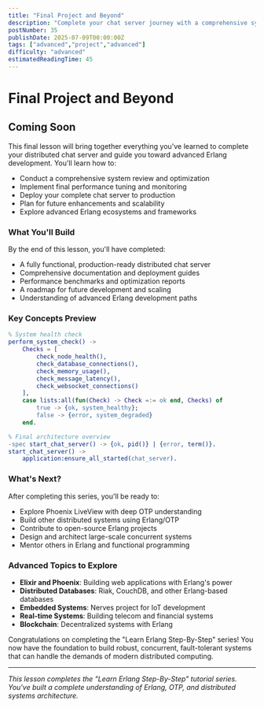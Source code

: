 ```yaml
---
title: "Final Project and Beyond"
description: "Complete your chat server journey with a comprehensive system review, final optimizations, and guidance for advanced Erlang development"
postNumber: 35
publishDate: 2025-07-09T00:00:00Z
tags: ["advanced","project","advanced"]
difficulty: "advanced"
estimatedReadingTime: 45
---
```


# Final Project and Beyond

## Coming Soon

This final lesson will bring together everything you've learned to complete your distributed chat server and guide you toward advanced Erlang development. You'll learn how to:

- Conduct a comprehensive system review and optimization
- Implement final performance tuning and monitoring
- Deploy your complete chat server to production
- Plan for future enhancements and scalability
- Explore advanced Erlang ecosystems and frameworks

### What You'll Build

By the end of this lesson, you'll have completed:
- A fully functional, production-ready distributed chat server
- Comprehensive documentation and deployment guides
- Performance benchmarks and optimization reports
- A roadmap for future development and scaling
- Understanding of advanced Erlang development paths

### Key Concepts Preview

```erlang
% System health check
perform_system_check() ->
    Checks = [
        check_node_health(),
        check_database_connections(),
        check_memory_usage(),
        check_message_latency(),
        check_websocket_connections()
    ],
    case lists:all(fun(Check) -> Check =:= ok end, Checks) of
        true -> {ok, system_healthy};
        false -> {error, system_degraded}
    end.

% Final architecture overview
-spec start_chat_server() -> {ok, pid()} | {error, term()}.
start_chat_server() ->
    application:ensure_all_started(chat_server).
```

### What's Next?

After completing this series, you'll be ready to:
- Explore Phoenix LiveView with deep OTP understanding
- Build other distributed systems using Erlang/OTP
- Contribute to open-source Erlang projects
- Design and architect large-scale concurrent systems
- Mentor others in Erlang and functional programming

### Advanced Topics to Explore

- **Elixir and Phoenix**: Building web applications with Erlang's power
- **Distributed Databases**: Riak, CouchDB, and other Erlang-based databases
- **Embedded Systems**: Nerves project for IoT development
- **Real-time Systems**: Building telecom and financial systems
- **Blockchain**: Decentralized systems with Erlang

Congratulations on completing the "Learn Erlang Step-By-Step" series! You now have the foundation to build robust, concurrent, fault-tolerant systems that can handle the demands of modern distributed computing.

---

_This lesson completes the "Learn Erlang Step-By-Step" tutorial series. You've built a complete understanding of Erlang, OTP, and distributed systems architecture._